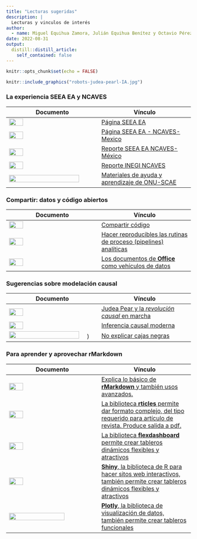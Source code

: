 ```yaml
---
title: "Lecturas sugeridas"
description: |
  Lecturas y vinculos de interés
author:
  - name: Miguel Equihua Zamora, Julián Equihua Benítez y Octavio Pérez Maqueo
date: 2022-08-31
output:
  distill::distill_article:
    self_contained: false
---
```



```r
knitr::opts_chunk$set(echo = FALSE)
```

```r

knitr::include_graphics("robots-judea-pearl-IA.jpg")
```

### La experiencia SEEA EA y NCAVES

|Documento | Vínculo |
|---------|---------|
|![](../../figuras/SEEA EA.png){width=40%}|[Página SEEA EA](http://seea.un.org/ecosystem-accounting)|
|![](../../figuras/SEEA EA_NCAVES.png){width=40%}|[Página SEEA EA - NCAVES-Mexico](http://seea.un.org/content/mexico-0)|
|![](../../figuras/Portada_NCAVES_report_Mexico.png){width=40%}|[Reporte SEEA EA NCAVES-México](http://seea.un.org/sites/seea.un.org/files/images/Mexico/ncaves_-_mexico_-_country_report_-_final.pdf)|
|![](../../figuras/Reporte NCAVES-INEGI.jpg){width=40%}|[Reporte INEGI NCAVES](https://www.inegi.org.mx/contenidos/investigacion/cem/doc/docNCAVES.pdf)|
|![](../../figuras/UN_learning.png){width=90%}|[Materiales de ayuda y aprendizaje de ONU-SCAE](https://learning.officialstatistics.org/course/index.php?categoryid=3)|



### Compartir: datos y código abiertos

|Documento | Vínculo |
|---------|---------|
|![](../../figuras/PNAS-modelling.png){width=40%} |[Compartir código](https://www.pnas.org/doi/10.1073/pnas.2202112119)|
|![](../../figuras/Procesos reproducible de análisis.png){width=40%}|[Hacer reproducibles las rutinas de proceso (pipelines) analíticas](http://dataingovernment.blog.gov.uk/2017/03/27/reproducible-analytical-pipeline/)|
|![](../../figuras/officeverse.png){width=40%}|[Los documentos de **Office** como vehículos de datos](http://ardata-fr.github.io/officeverse/)|

### Sugerencias sobre modelación causal

|Documento | Vínculo |
|---------|---------|
|![](../../figuras/el_libro_del_porqué.png){width=40%}|[Judea Pear y la *revolución causal* en marcha ](http://www.filosofiadebolsillo.com/el-libro-del-porque-la-nueva-ciencia-de-la-causa-y-el-efecto-de-judea-pearl/)|
|![](../../figuras/causal_inference.png){width=40%} | [Inferencia causal moderna](https://mitpress.mit.edu/9780262037310/elements-of-causal-inference/)|
|![](../../figuras/blackboxes.png){width=90%}) | [No explicar cajas negras](https://www.nature.com/articles/s42256-019-0048-x)|

### Para aprender y aprovechar rMarkdown

|Documento | Vínculo |
|---------|---------|
|![](../../figuras/R_markdown.png){width=40%}|[Explica lo básico de **rMarkdown** y también usos avanzados.](https://bookdown.org/yihui/rmarkdown/)|
|![](../../figuras/rticles.png){width=40%}|[La biblioteca **rticles** permite dar formato complejo, del tipo requerido para artículo de revista. Produce salida a pdf. ](https://github.com/rstudio/rticle)
|![](../../figuras/flexdashboard.png){width=40%}|[La biblioteca **flexdashboard** permite crear tableros dinámicos flexibles y atractivos](https://pkgs.rstudio.com/flexdashboard/)
|![](../../figuras/shinydashboard.png){width=40%}|[**Shiny**, la biblioteca de R para hacer sitos web interactivos, también permite crear tableros dinámicos flexibles y atractivos](https://rstudio.github.io/shinydashboard/)
|![](../../figuras/Plotly_dash.png){width=80%}|[**Plotly**, la biblioteca de visualización de datos, también permite crear tableros funcionales](https://dash.plotly.com/r)





